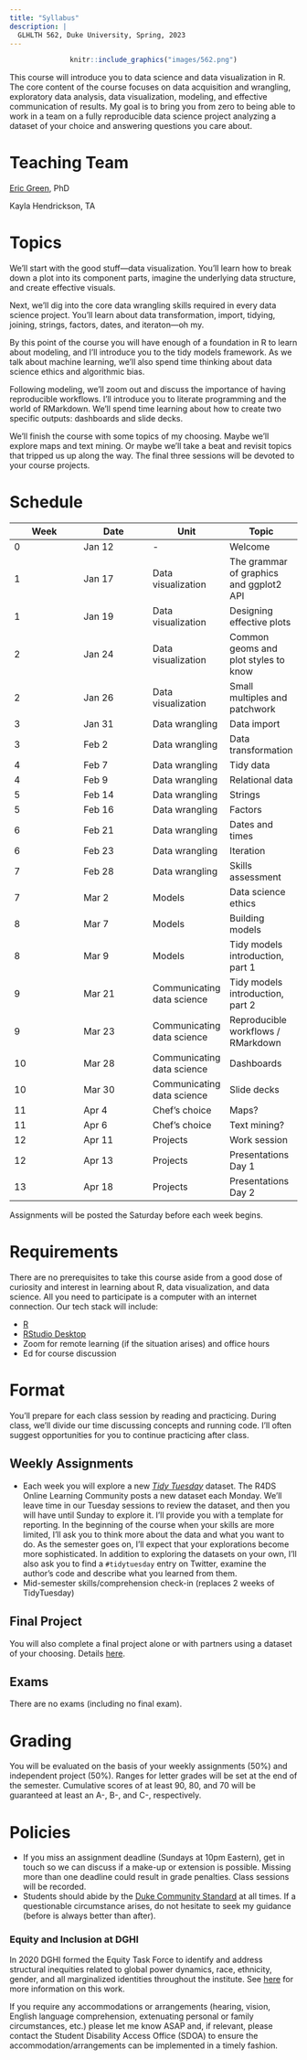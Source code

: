 ```yaml
---
title: "Syllabus"
description: |
  GLHLTH 562, Duke University, Spring, 2023
---
```


<center>
```r
knitr::include_graphics("images/562.png")
```
</center>

This course will introduce you to data science and data visualization in R. The core content of the course focuses on data acquisition and wrangling, exploratory data analysis, data visualization, modeling, and effective communication of results. My goal is to bring you from zero to being able to work in a team on a fully reproducible data science project analyzing a dataset of your choice and answering questions you care about.

# Teaching Team

[Eric Green](https://globalhealth.duke.edu/people/green-eric), PhD

Kayla Hendrickson, TA

# Topics

We'll start with the good stuff—data visualization. You'll learn how to break down a plot into its component parts, imagine the underlying data structure, and create effective visuals.

Next, we'll dig into the core data wrangling skills required in every data science project. You'll learn about data transformation, import, tidying, joining, strings, factors, dates, and iteraton—oh my.

By this point of the course you will have enough of a foundation in R to learn about modeling, and I'll introduce you to the tidy models framework. As we talk about machine learning, we'll also spend time thinking about data science ethics and algorithmic bias.

Following modeling, we'll zoom out and discuss the importance of having reproducible workflows. I'll introduce you to literate programming and the world of RMarkdown. We'll spend time learning about how to create two specific outputs: dashboards and slide decks.

We'll finish the course with some topics of my choosing. Maybe we'll explore maps and text mining. Or maybe we'll take a beat and revisit topics that tripped us up along the way. The final three sessions will be devoted to your course projects.


# Schedule

| Week | Date | Unit | Topic |
|--- | --- | --- | --- |
| 0 | Jan 12 | - | Welcome |
| 1 | Jan 17 | Data visualization | The grammar of graphics and ggplot2 API |
| 1 | Jan 19 | Data visualization | Designing effective plots |
| 2 | Jan 24 | Data visualization | Common geoms and plot styles to know |
| 2 | Jan 26 | Data visualization | Small multiples and patchwork |
| 3 | Jan 31 | Data wrangling | Data import |
| 3 | Feb 2 | Data wrangling | Data transformation |
| 4 | Feb 7 | Data wrangling | Tidy data |
| 4 | Feb 9 | Data wrangling | Relational data |
| 5 | Feb 14 | Data wrangling | Strings |
| 5 | Feb 16 | Data wrangling | Factors |
| 6 | Feb 21 | Data wrangling | Dates and times |
| 6 | Feb 23 | Data wrangling | Iteration |
| 7 | Feb 28 | Data wrangling | Skills assessment |
| 7 | Mar 2 | Models | Data science ethics |
| 8 | Mar 7 | Models | Building models |
| 8 | Mar 9 | Models | Tidy models introduction, part 1 |
| 9 | Mar 21 | Communicating data science | Tidy models introduction, part 2 |
| 9 | Mar 23 | Communicating data science | Reproducible workflows / RMarkdown |
| 10 | Mar 28 | Communicating data science | Dashboards |
| 10 | Mar 30 | Communicating data science | Slide decks |
| 11 | Apr 4 | Chef's choice | Maps? |
| 11 | Apr 6 | Chef's choice | Text mining? |
| 12 | Apr 11 | Projects | Work session |
| 12 | Apr 13 | Projects | Presentations Day 1 |
| 13 | Apr 18 | Projects | Presentations Day 2 |

Assignments will be posted the Saturday before each week begins.

# Requirements

There are no prerequisites to take this course aside from a good dose of curiosity and interest in learning about R, data visualization, and data science. All you need to participate is a computer with an internet connection. Our tech stack will include:

* [R](https://cloud.r-project.org/)
* [RStudio Desktop](https://posit.co/download/rstudio-desktop/)
* Zoom for remote learning (if the situation arises) and office hours
* Ed for course discussion

# Format

You'll prepare for each class session by reading and practicing. During class, we'll divide our time discussing concepts and running code. I'll often suggest opportunities for you to continue practicing after class. 

## Weekly Assignments

* Each week you will explore a new [*Tidy Tuesday*](https://github.com/rfordatascience/tidytuesday) dataset. The R4DS Online Learning Community posts a new dataset each Monday. We'll leave time in our Tuesday sessions to review the dataset, and then you will have until Sunday to explore it. I'll provide you with a template for reporting. In the beginning of the course when your skills are more limited, I'll ask you to think more about the data and what you want to do. As the semester goes on, I'll expect that your explorations become more sophisticated. In addition to exploring the datasets on your own, I'll also ask you to find a `#tidytuesday` entry on Twitter, examine the author's code and describe what you learned from them.
* Mid-semester skills/comprehension check-in (replaces 2 weeks of TidyTuesday)

## Final Project

You will also complete a final project alone or with partners using a dataset of your choosing. Details [here](final.html).

## Exams

There are no exams (including no final exam).

# Grading

You will be evaluated on the basis of your weekly assignments (50%) and independent project (50%). Ranges for letter grades will be set at the end of the semester. Cumulative scores of at least 90, 80, and 70 will be guaranteed at least an A-, B-, and C-, respectively.

# Policies

* If you miss an assignment deadline (Sundays at 10pm Eastern), get in touch so we can discuss if a make-up or extension is possible. Missing more than one deadline could result in grade penalties. Class sessions will be recorded. 
* Students should abide by the [Duke Community Standard](https://studentaffairs.duke.edu/conduct/about-us/duke-community-standard) at all times. If a questionable circumstance arises, do not hesitate to seek my guidance (before is always better than after).

### Equity and Inclusion at DGHI

In 2020 DGHI formed the Equity Task Force to identify and address structural inequities related to global power dynamics, race, ethnicity, gender, and all marginalized identities throughout the institute. See [here](https://globalhealth.duke.edu/about/diversity-equity-and-inclusion){target="_blank"} for more information on this work.

If you require any accommodations or arrangements (hearing, vision, English language comprehension, extenuating personal or family circumstances, etc.) please let me know ASAP and, if relevant, please contact the Student Disability Access Office (SDOA) to ensure the accommodation/arrangements can be implemented in a timely fashion.
